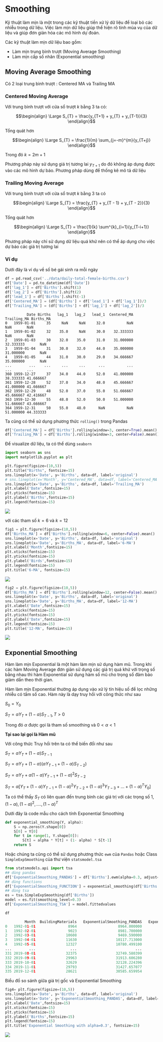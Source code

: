 # Smoothing

Kỹ thuật làm mịn là một trong các kỹ thuật tiền xử lý dữ liệu để loại bỏ các nhiễu trong dữ liệu. Việc làm mịn dữ liệu giúp thể hiện rõ tính mùa vụ của dữ liệu và giúp đơn giản hóa các mô hình dự đoán.

Các kỹ thuật làm mịn dữ liệu bao gồm:

- Làm mịn trung bình trượt (Moving Average Smoothing)
- Làm mịn cấp số nhân (Exponential smoothing)

## Moving Average Smoothing

Có 2 loại trung bình trượt : Centered MA và Trailing MA

### Centered Moving Average

Với trung bình trượt với cửa sổ trượt $k$ bằng 3 ta có:

$$\begin{align}
\Large S_{T} = \frac{y_{T+1} + y_{T} + y_{T-1}}{3}
\end{align}$$



Tổng quát hơn

$$\begin{align}
\Large S_{T} = \frac{1}{m}  \sum_{j=-m}^{m}{y_{T+j}}
\end{align}$$

Trong đó $k = 2m + 1$

Phương pháp này sử dụng giá trị tương lai $y_{T+1}$ do đó không áp dụng được vào các mô hình dự báo. Phương pháp dùng để thống kê mô tả dữ liệu

### Trailing Moving Average

Với trung bình trượt với cửa sổ trượt $k$ bằng 3 ta có

$$\begin{align}
\Large S_{T} = \frac{y_{T} + y_{T - 1} + y_{T - 2}}{3}
\end{align}$$

Tổng quát hơn

$$\begin{align}
\Large S_{T} = \frac{1}{k} \sum^{k}_{i=1}{y_{T-i+1}}
\end{align}$$

Phương pháp này chỉ sử dụng dữ liệu quá khứ nên có thể áp dụng cho việc dự báo các giá trị tương lai

### Ví dụ

Dưới đây là ví dụ về số bé gái sinh ra mỗi ngày


```python
df = pd.read_csv('../data/daily-total-female-births.csv')
df['Date'] = pd.to_datetime(df['Date'])
df['lag_1'] = df['Births'].shift(1)
df['lag_2'] = df['Births'].shift(2)
df['lead_1'] = df['Births'].shift(-1)
df['Centered_MA'] = (df['Births'] + df['lead_1'] + df['lag_1'])/3
df['Trailing_MA'] = (df['Births'] + df['lag_1'] + df['lag_2'])/3
```

```
          Date Births	lag_1	lag_2	lead_1	Centered_MA	Trailing_MA	Births_MA
0	1959-01-01	   35	  NaN	  NaN	  32.0	        NaN	        NaN	      NaN
1	1959-01-02	   32	 35.0	  NaN	  30.0	  32.333333	        NaN	      NaN
2	1959-01-03	   30	 32.0	 35.0	  31.0	  31.000000	  32.333333	      NaN
3	1959-01-04	   31	 30.0	 32.0	  44.0	  35.000000	  31.000000	      NaN
4	1959-01-05	   44	 31.0	 30.0	  29.0	  34.666667	  35.000000	      NaN
...		   ...	  ...	  ...	  ...	   ...	        ...	        ...	      ...
360	1959-12-27	   37	 34.0	 44.0	  52.0	  41.000000	  38.333333	41.666667
361	1959-12-28	   52	 37.0	 34.0	  48.0	  45.666667	  41.000000	41.666667
362	1959-12-29	   48	 52.0    37.0	  55.0	  51.666667	  45.666667	42.416667
363	1959-12-30	   55	 48.0    52.0	  50.0	  51.000000	  51.666667	43.666667
364	1959-12-31	   50	 55.0    48.0	   NaN	        NaN	  51.000000	44.333333
```

Ta cũng có thể sử dụng phương thức `rolling()` trong Pandas

```python
df['Centered_MA'] = df['Births'].rolling(window=3, center=True).mean()
df['Trailing_MA'] = df['Births'].rolling(window=3, center=False).mean()
```

Để visualize dữ liệu, ta có thể dùng `seaborn`


```python
import seaborn as sns
import matplotlib.pyplot as plt 

plt.figure(figsize=(10,5))
plt.title("Births", fontsize=15)
sns.lineplot(x='Date', y='Births', data=df, label='original')
# sns.lineplot(x='Month', y='Centered_MA', data=df, label='Centered_MA')
sns.lineplot(x='Date', y='Births', data=df, label='Trailing_MA')
plt.xlabel('Date',fontsize=15)
plt.yticks(fontsize=15)
plt.ylabel('Births',fontsize=15)
plt.legend(fontsize=15)
```

![](../images/03/MA.png)


với các tham số $k =6$ và $k=12$
```python
fig1 = plt.figure(figsize=(10,5))
df['Births_MA'] = df['Births'].rolling(window=6, center=False).mean()
sns.lineplot(x='Date', y='Births', data=df, label='original')
sns.lineplot(x='Date', y='Births_MA', data=df, label='6-MA')
plt.xlabel('Month',fontsize=15)
plt.xticks(fontsize=15)
plt.yticks(fontsize=15)
plt.ylabel('Birds',fontsize=15)
plt.legend(fontsize=15)
plt.title('6-MA', fontsize=15)
```
![](../images/03/6-MA.png )

```python
fig2 = plt.figure(figsize=(10,5))
df['Births_MA'] = df['Births'].rolling(window=12, center=False).mean()
sns.lineplot(x='Date', y='Births', data=df, label='original')
sns.lineplot(x='Date', y='Births_MA', data=df, label='12-MA')
plt.xlabel('Date',fontsize=15)
plt.xticks(fontsize=15)
plt.yticks(fontsize=15)
plt.ylabel('Date',fontsize=15)
plt.legend(fontsize=15)
plt.title('12-MA', fontsize=15)
```
![](../images/03/12-MA.png)

## Exponential Smoothing

Hàm làm mịn Exponential là một hàm làm mịn sử dụng hàm mũ. Trong khi các hàm Moving Average đơn giản sử dụng các giá trị quá khứ với trọng số bằng nhau thì hàm Exponential sử dụng hàm số mũ cho trọng số đảm bảo giảm dần theo thời gian.

Hàm làm mịn Exponential thường áp dụng vào xử lý tín hiệu số để lọc những nhiễu có tầm số cao. Hàm này là dạy truy hồi với công thức như sau

$S_{0} = Y_{0}$

$S_{T} = \alpha Y_{T} + (1 - \alpha)S_{T-1},  T > 0$

Trong đó $\alpha$ được gọi là tham số smoothing và  $0 < \alpha < 1$

**Tại sao lại gọi là Hàm mũ**

Với công thức Truy hồi trên ta có thể biến đổi như sau

$S_T = \alpha Y_T + (1 - \alpha)S_{T-1}$

$S_T = \alpha Y_T + (1 - \alpha)(\alpha Y_{T-1} + (1 - \alpha)S_{T-2})$

$S_T = \alpha Y_T + \alpha(1 - \alpha)Y_{T-1} + (1-\alpha)^2S_{T-2}$

$S_T = \alpha[Y_T + (1 - \alpha)Y_{T-1} + (1-\alpha)^2Y_{T-2} + (1-\alpha)^3Y_{T-3} + ... +(1-\alpha)^TY_0]$


Ta có thể thấy $S_T$ có liên quan đến trung bình các giá trị với các trọng số 
$1, (1-\alpha), (1-\alpha)^2, ....,(1-\alpha)^T$

Dưới đây là code mẫu cho cách tính Exponential Smoothing

```python
def exponential_smoothing(Y, alpha):
	S = np.zeros(Y.shape[0])
	S[0] = Y[0]
	for t in range(1, Y.shape[0]):
		S[t] = alpha * Y[t] + (1- alpha) * S[t-1]
	return S
```
Hoặc chúng ta cũng có thể sử dụng phương thức `ewm` của `Pandas` hoặc Class `SimpleExpSmoothing` của thư viện `statsmodel.tsa`

```python
from statsmodels.api import tsa
## dùng pandas
df['ExponentialSmoothing_PANDAS'] = df['Births'].ewm(alpha=0.3, adjust=False).mean()
## dùng functions
df['ExponentialSmoothing_FUNCTION'] = exponential_smoothing(df['Births'], 0.3)
## dùng tsa
es = tsa.SimpleExpSmoothing(df['Births'])
model = es.fit(smoothing_level=0.3)
df['ExponentialSmoothing_TSA'] = model.fittedvalues

df
```

```python
		 Month	BuildingMaterials	ExponentialSmoothing_PANDAS	  ExponentialSmoothing_FUNCTION	  ExponentialSmoothing_TSA
0	1992-01-01				 8964					8964.000000						8964.000000	 			   8964.000000
1	1992-02-01				 9023					8981.700000						8981.700000				   8964.000000
2	1992-03-01				10608					9469.590000						9469.590000				   8981.700000
3	1992-04-01				11630				   10117.713000					   10117.713000				   9469.590000
4	1992-05-01				12327				   10780.499100					   10780.499100				  10117.713000
...		   ...				  ...							...								...						   ...
331	2019-08-01				32375				   32749.580399					   32749.580399				  32910.114856
332	2019-09-01				29963				   31913.606280					   31913.606280				  32749.580399
333	2019-10-01				32629				   32128.224396					   32128.224396				  31913.606280
334	2019-11-01				29793				   31427.657077					   31427.657077				  32128.224396
335	2019-12-01				28621				   30585.659954					   30585.659954				  31427.657077
```

Biểu đồ so sánh giữa giá trị gốc và Exponential Smoothing
```python
fig4= plt.figure(figsize=(10,5))
sns.lineplot(x='Date', y='Births', data=df, label='original')
sns.lineplot(x='Date', y='ExponentialSmoothing_PANDAS', data=df, label='ExponentialSmoothing')
plt.xlabel('Date',fontsize=15)
plt.xticks(fontsize=15)
plt.yticks(fontsize=15)
plt.ylabel('Births',fontsize=15)
plt.legend(fontsize=15)
plt.title('Exponential Smoothing with alpha=0.3', fontsize=15)
```

![](../images/03/Exponential_Smoothing.png)